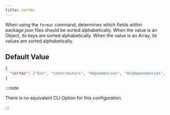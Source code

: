```yaml
---
title: sortAz
---
```


When using the `format` command, determines which fields within package.json files should be sorted alphabetically. When the value is an Object, its keys are sorted alphabetically. When the value is an Array, its values are sorted alphabetically.

## Default Value

```json title=".synopkgrc"
{
  "sortAz": ["bin", "contributors", "dependencies", "devDependencies", "keywords", "peerDependencies", "resolutions", "scripts"]
}
```

:::note

There is no equivalent CLI Option for this configuration.

:::
